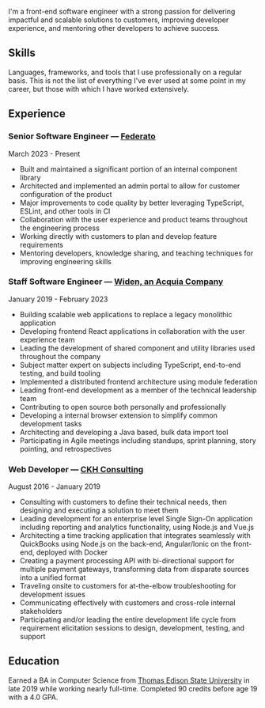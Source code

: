 
I'm a front-end software engineer with a strong passion for delivering impactful
and scalable solutions to customers, improving developer experience, and
mentoring other developers to achieve success.

## Skills

Languages, frameworks, and tools that I use professionally on a regular basis.
This is not the list of everything I've ever used at some point in my career,
but those with which I have worked extensively.

<Skills />

## Experience

### Senior Software Engineer — [Federato](https://federato.ai)

<Date>March 2023 - Present</Date>

- Built and maintained a significant portion of an internal component library
- Architected and implemented an admin portal to allow for customer
  configuration of the product
- Major improvements to code quality by better leveraging TypeScript, ESLint,
  and other tools in CI
- Collaboration with the user experience and product teams throughout the
  engineering process
- Working directly with customers to plan and develop feature requirements
- Mentoring developers, knowledge sharing, and teaching techniques for improving
  engineering skills

### Staff Software Engineer — [Widen, an Acquia Company](https://www.acquia.com/products/acquia-dam)

<Date>January 2019 - February 2023</Date>

- Building scalable web applications to replace a legacy monolithic application
- Developing frontend React applications in collaboration with the user
  experience team
- Leading the development of shared component and utility libraries used
  throughout the company
- Subject matter expert on subjects including TypeScript, end-to-end testing,
  and build tooling
- Implemented a distributed frontend architecture using module federation
- Leading front-end development as a member of the technical leadership team
- Contributing to open source both personally and professionally
- Developing a internal browser extension to simplify common development tasks
- Architecting and developing a Java based, bulk data import tool
- Participating in Agile meetings including standups, sprint planning, story
  pointing, and retrospectives

### Web Developer — [CKH Consulting](https://ckhconsulting.com)

<Date>August 2016 - January 2019</Date>

- Consulting with customers to define their technical needs, then designing and
  executing a solution to meet them
- Leading development for an enterprise level Single Sign-On application
  including reporting and analytics functionality, using Node.js and Vue.js
- Architecting a time tracking application that integrates seamlessly with
  QuickBooks using Node.js on the back-end, Angular/Ionic on the front-end,
  deployed with Docker
- Creating a payment processing API with bi-directional support for multiple
  payment gateways, transforming data from disparate sources into a unified
  format
- Traveling onsite to customers for at-the-elbow troubleshooting for development
  issues
- Communicating effectively with customers and cross-role internal stakeholders
- Participating and/or leading the entire development life cycle from
  requirement elicitation sessions to design, development, testing, and support

## Education

Earned a BA in Computer Science from
[Thomas Edison State University](https://www.tesu.edu/) in late 2019 while
working nearly full-time. Completed 90 credits before age 19 with a 4.0 GPA.

